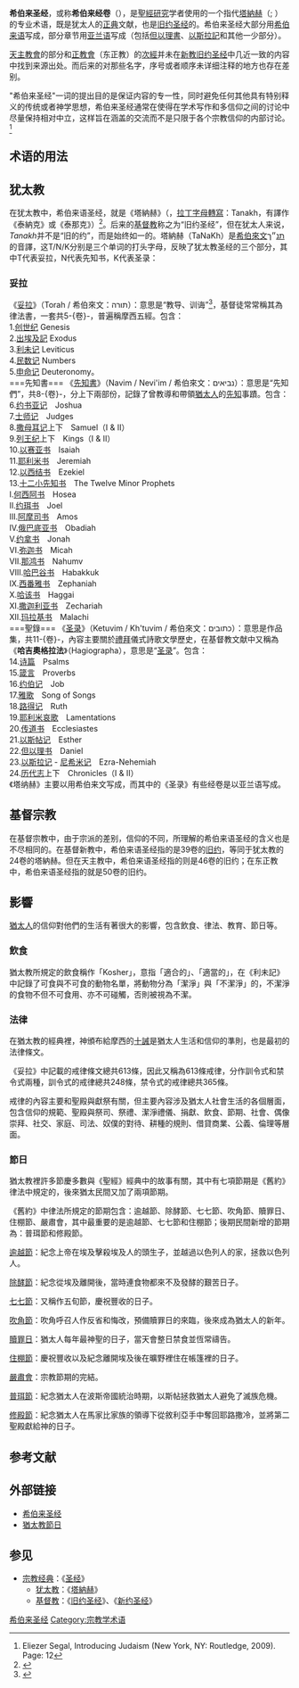 {{about|收集成书的希伯来文和亚兰文经籍|犹太教的正典|塔纳赫|各基督教正典|旧约圣经}}
{{Jew}}
{{希伯来圣经}}
{{希伯来圣经目录}}

'''希伯来圣经'''，或称'''希伯来经卷'''（{{lang-la|Biblia Hebraica}}），是[[聖經研究|聖經研究]]学者使用的一个指代[[塔納赫|塔納赫]]（{{lang-he|תנ"ך}}; {{lang-la|Thanach}}）的专业术语，既是犹太人的[[正典|正典]]文献，也是[[旧约圣经|旧约圣经]]的{{tsl|en|Development of the Old Testament canon|教义来源}}。希伯来圣经大部分用[[希伯来语|希伯来语]]写成，部分章节用[[亚兰语|亚兰语]]写成（包括[[但以理書|但以理書]]、[[以斯拉記|以斯拉記]]和其他一少部分）。

[[天主教會|天主教會]]的{{tsl|en|deuterocanonical|续经}}部分和[[正教會|正教會]]（东正教）的[[次經|次經]]并未在[[新教|新教]][[旧约圣经|旧约圣经]]中几近一致的内容中找到来源出处。而后来的{{tsl|en|Christian biblical canons|基督徒圣经教义}}对那些名字，序号或者顺序未详细注释的地方也存在差别。

"希伯来圣经"一词的提出目的是保证内容的专一性，同时避免任何其他具有特别释义的传统或者神学思想，希伯来圣经通常在使得在学术写作和多信仰之间的讨论中尽量保持相对中立，这样旨在涵盖{{tsl|en|interfaith|多宗教信仰}}的交流而不是只限于各个宗教信仰的内部讨论。<ref>Eliezer Segal, Introducing Judaism (New York, NY: Routledge, 2009). Page: 12</ref>

==术语的用法==
{{来源请求|在[[盎格魯世界|盎格魯世界]]中，圣经学者们往往使用“希伯来圣经”是用一个中性的词语去取代一个非中性的词语。如旧约是表示基督教的立场，犹太教信徒认为是非中性的。而如果说是犹太教的圣经，或犹太人的圣经，或希伯来人的圣经，基督徒就觉得是它也是基督徒的圣经，所以也觉得是非中立的。目前称之为“希伯来圣经”是比较中性的。在英语世界中，“希伯来语圣经”有固定的定义，就是指犹太教的塔納赫。但是在汉语世界中，在不同的宗教信仰中，对“希伯来语圣经”的理解是不完全一样的。毋庸置疑的是，在犹太人信仰中，希伯来语圣经指的就是那24卷的正典，就是[[塔納赫|塔納赫]]。然而，在[[新教|新教]]信仰中，希伯来语圣经指的是旧约的39卷的正典（等同于塔納赫的24卷书）。而在天主教徒信仰中，希伯来语圣经则指的则是旧约的46卷的正典。而在东正教的信仰中，希伯来语圣经就指的是旧约50卷的正典。}}

== 犹太教 ==
{{Main|塔納赫}}
在犹太教中，希伯来语圣经，就是《塔納赫》（{{lang-he|תַּנַ"ךְ}}，[[拉丁字母|拉丁字母]][[轉寫|轉寫]]：Tanakh，有譯作《泰納克》或《泰那克》）<ref>{{Cite web |url=http://www.jewishjournal.com/you_tai_ren/item/the_chinese_transliteration_of_tanakh_20100509/ |title=译名“塔纳赫”及“塔纳克”的由来 |access-date=2010-05-17 |archive-date=2016-11-04 |archive-url=https://web.archive.org/web/20161104064242/http://www.jewishjournal.com/you_tai_ren/item/the_chinese_transliteration_of_tanakh_20100509 |dead-url=no }}</ref>。后来的[[基督教|基督教]]称之为“旧约圣经”，但在犹太人来说，''Tanakh''并不是“旧的约”，而是始终如一的。塔納赫（TaNaKh）是[[希伯來文|希伯來文]]תנ״ך的音譯，这T/N/K分别是三个单词的打头字母，反映了犹太教圣经的三个部分，其中T代表妥拉，N代表先知书，K代表圣录：
===妥拉===
《[[妥拉|妥拉]]》（Torah / 希伯來文：תורה）：意思是“教导、训诲”<ref>{{Cite web |url=http://www.jewishjournal.com/you_tai_ren/item/the_five_books_20100317/ |title=犹太人的“五经” |accessdate=2010-05-17 |archive-date=2010-05-01 |archive-url=https://web.archive.org/web/20100501180622/http://www.jewishjournal.com/you_tai_ren/item/the_five_books_20100317 |dead-url=no }}</ref>，基督徒常常稱其為律法書，一套共5-{卷}-，普遍稱摩西五經。包含：<br>
1.[[創世記|创世纪]] Genesis<br>
2.[[出埃及記|出埃及記]] Exodus<br>
3.[[利未記|利未记]] Leviticus<br>
4.[[民數記|民数记]] Numbers<br>
5.[[申命記|申命记]] Deuteronomy。<br>
===先知書===
《[[先知书|先知書]]》（Navim / Nevi'im / 希伯來文：נביאים）：意思是“先知們”，共8-{卷}-，分上下兩部份，記錄了曾教導和帶領[[猶太人|猶太人]]的[[先知|先知]]事蹟。包含：<br>
6.[[約書亞記|约书亚记]]　Joshua<br>
7.[[士師記|士师记]]　Judges<br>
8.[[撒母耳记|撒母耳记]]上下　Samuel（I & II）<br>
9.[[列王紀_(聖經)|列王纪]]上下　Kings（I & II）<br>
10.[[以賽亞書|以赛亚书]]　Isaiah<br>
11.[[耶利米書|耶利米书]]　Jeremiah<br>
12.[[以西結書|以西结书]]　Ezekiel<br>
13.[[小先知書|十二小先知书]]　The Twelve Minor Prophets<br>
I.[[何西阿書|何西阿书]]　Hosea <br>
II.[[約珥書|约珥书]]　Joel<br>
III.[[阿摩司書|阿摩司书]]　Amos<br>
IV.[[俄巴底亞書|俄巴底亚书]]　Obadiah<br>
V.[[約拿書|约拿书]]　Jonah<br>
VI.[[彌迦書|弥迦书]]　Micah<br>
VII.[[那鴻書|那鸿书]]　Nahumv<br>
VIII.[[哈巴谷書|哈巴谷书]]　Habakkuk<br>
IX.[[西番雅書|西番雅书]]　Zephaniah<br>
X.[[哈該書|哈该书]]　Haggai<br>
XI.[[撒迦利亞書|撒迦利亚书]]　Zechariah<br>
XII.[[瑪拉基書|玛拉基书]]　Malachi<br>
===聖錄===
《[[詩歌智慧書|圣录]]》（Ketuvim / Kh'tuvim / 希伯來文：כתובים）：意思是作品集，共11-{卷}-，內容主要關於[[禮拜|禮拜]]儀式詩歌文學歷史，在基督教文献中又稱為《'''哈吉奧格拉法'''》（Hagiographa），意思是“[[圣录|圣录]]”。包含：<br>
14.[[詩篇|诗篇]]　Psalms<br>
15.[[箴言|箴言]]　Proverbs<br>
16.[[約伯記|约伯记]]　Job<br>
17.[[雅歌|雅歌]]　Song of Songs<br>
18.[[路得記|路得记]]　Ruth<br>
19.[[耶利米哀歌|耶利米哀歌]]　Lamentations<br>
20.[[傳道書|传道书]]　Ecclesiastes<br>
21.[[以斯帖記|以斯帖记]]　Esther<br>
22.[[但以理書|但以理书]]　Daniel<br>
23.[[以斯拉記|以斯拉记]] - [[尼希米記|尼希米记]]　Ezra-Nehemiah<br>
24.[[歷代志|历代志]]上下　Chronicles（I & II）<br>
《塔纳赫》主要以用希伯来文写成，而其中的《圣录》有些经卷是以亚兰语写成。

== 基督宗教 ==
{{Main|旧约圣经}}
在基督宗教中，由于宗派的差别，信仰的不同，所理解的希伯来语圣经的含义也是不尽相同的。在基督新教中，希伯来语圣经指的是39卷的[[旧约|旧约]]，等同于犹太教的24卷的塔納赫。但在天主教中，希伯来语圣经指的则是46卷的旧约；在东正教中，希伯来语圣经指的就是50卷的旧约。

==影響==
[[犹太人|猶太人]]的信仰對他們的生活有著很大的影響，包含飲食、律法、教育、節日等。
===飲食===
猶太教所規定的飲食稱作「Kosher」，意指「適合的」、「適當的」，在《利未記》中記錄了可食與不可食的動物名單，將動物分為「潔淨」與「不潔淨」的，不潔淨的食物不但不可食用、亦不可碰觸，否則被視為不潔。
===法律===
在猶太教的經典裡，神頒布給摩西的[[十誡|十誡]]是猶太人生活和信仰的準則，也是最初的法律條文。

《妥拉》中記載的戒律條文總共613條，因此又稱為613條戒律，分作訓令式和禁令式兩種，訓令式的戒律總共248條，禁令式的戒律總共365條。
 
戒律的內容主要和聖殿與獻祭有關，但主要內容涉及猶太人社會生活的各個層面，包含信仰的規範、聖殿與祭司、祭禮、潔淨禮儀、捐獻、飲食、節期、社會、偶像崇拜、社交、家庭、司法、奴僕的對待、耕種的規則、借貸商業、公義、倫理等層面。

===節日===
猶太教裡許多節慶多數與《聖經》經典中的故事有關，其中有七項節期是《舊約》律法中規定的，後來猶太民間又加了兩項節期。

《舊約》中律法所規定的節期包含：逾越節、除酵節、七七節、吹角節、贖罪日、住棚節、嚴肅會，其中最重要的是逾越節、七七節和住棚節；後期民間新增的節期為：普珥節和修殿節。

[[逾越節|逾越節]]：紀念上帝在埃及擊殺埃及人的頭生子，並越過以色列人的家，拯救以色列人。

[[逾越節|除酵節]]：紀念從埃及離開後，當時連食物都來不及發酵的艱苦日子。

[[七七節|七七節]]：又稱作五旬節，慶祝豐收的日子。

[[吹角節|吹角節]]：吹角呼召人作反省和悔改，預備贖罪日的來臨，後來成為猶太人的新年。

[[贖罪日|贖罪日]]：猶太人每年最神聖的日子，當天會整日禁食並恆常禱告。

[[住棚節|住棚節]]：慶祝豐收以及紀念離開埃及後在曠野裡住在帳篷裡的日子。

[[嚴肅會|嚴肅會]]：宗教節期的完結。

[[普珥節|普珥節]]：紀念猶太人在波斯帝國統治時期，以斯帖拯救猶太人避免了滅族危機。

[[修殿節|修殿節]]：紀念猶太人在馬家比家族的領導下從敘利亞手中奪回耶路撒冷，並將第二聖殿獻給神的日子。

== 参考文献 ==
{{Reflist}}

== 外部链接 ==
* [http://www.wdl.org/zh/item/11363/ 希伯来圣经] {{Wayback|url=http://www.wdl.org/zh/item/11363/ |date=20201019190654 }}
* [http://www3.telus.net/public/kstam/tw/temple/details/calendar.htm 猶太教節日] {{Wayback|url=http://www3.telus.net/public/kstam/tw/temple/details/calendar.htm |date=20201112150141 }}

== 参见 ==
{{Portal box|犹太教|基督教|书籍}}
* [[宗教经典|宗教经典]]：《[[圣经|圣经]]》
** [[犹太教|犹太教]]：《[[塔納赫|塔納赫]]》
** [[基督教|基督教]]：《[[旧约圣经|旧约圣经]]》、《[[新约圣经|新约圣经]]》

{{犹太人和犹太教}}
{{基督}}
{{聖經書卷}}
{{Authority control}}

[[Category:希伯来圣经|]]
[[Category:宗教学术语|Category:宗教学术语]]